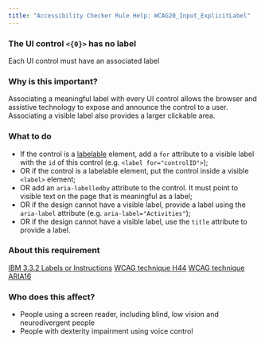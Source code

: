 ```yaml
---
title: "Accessibility Checker Rule Help: WCAG20_Input_ExplicitLabel"
---
```


<div className="toolHelp">
<Row>
<Column colLg={16} colMd={8} colSm={4} className="toolHead">

### The UI control `<{0}>` has no label

<div id="locLevel"></div>

Each UI control must have an associated label

</Column>
</Row>
<Row>
<Column colLg={11} colMd={5} colSm={4} className="toolMain">

### Why is this important?

Associating a meaningful label with every UI control allows the browser and assistive technology to expose and announce the control to a user. Associating a visible label also provides a larger clickable area.

<div id="locSnippet"></div>

### What to do

* If the control is a [labelable](https://html.spec.whatwg.org/multipage/forms.html#category-label) element, add a `for` attribute to a visible label with the `id` of this control (e.g. `<label for="controlID">`);
* OR if the  control is a labelable element, put the control inside a visible `<label>` element;
* OR add an `aria-labelledby` attribute to the control. It must point to visible text on the page that is meaningful as a label;
* OR if the design cannot have a visible label, provide a label using the `aria-label` attribute (e.g. `aria-label="Activities"`);
* OR if the design cannot have a visible label, use the `title` attribute to provide a label.

</Column>
<Column colLg={5} colMd={3} colSm={4} className="toolLeft">

### About this requirement

[IBM 3.3.2 Labels or Instructions](https://www.ibm.com/able/requirements/requirements/#3_3_2)
[WCAG technique H44](https://www.w3.org/TR/WCAG20-TECHS/H44)
[WCAG technique ARIA16](https://www.w3.org/TR/WCAG20-TECHS/ARIA16.html)

### Who does this affect?

* People using a screen reader, including blind, low vision and neurodivergent people
* People with dexterity impairment using voice control

</Column>
</Row>
</div>

